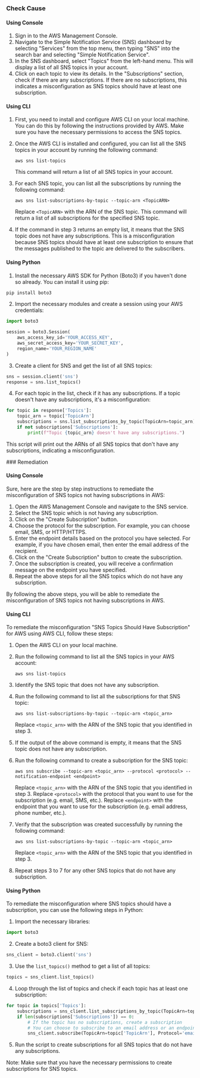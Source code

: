 

<Tabs><Tab title='Cause'>
### Check Cause

#### Using Console

1. Sign in to the AWS Management Console.
2. Navigate to the Simple Notification Service (SNS) dashboard by selecting "Services" from the top menu, then typing "SNS" into the search bar and selecting "Simple Notification Service".
3. In the SNS dashboard, select "Topics" from the left-hand menu. This will display a list of all SNS topics in your account.
4. Click on each topic to view its details. In the "Subscriptions" section, check if there are any subscriptions. If there are no subscriptions, this indicates a misconfiguration as SNS topics should have at least one subscription.

#### Using CLI

1. First, you need to install and configure AWS CLI on your local machine. You can do this by following the instructions provided by AWS. Make sure you have the necessary permissions to access the SNS topics.

2. Once the AWS CLI is installed and configured, you can list all the SNS topics in your account by running the following command:

   ```
   aws sns list-topics
   ```
   This command will return a list of all SNS topics in your account.

3. For each SNS topic, you can list all the subscriptions by running the following command:

   ```
   aws sns list-subscriptions-by-topic --topic-arn <TopicARN>
   ```
   Replace `<TopicARN>` with the ARN of the SNS topic. This command will return a list of all subscriptions for the specified SNS topic.

4. If the command in step 3 returns an empty list, it means that the SNS topic does not have any subscriptions. This is a misconfiguration because SNS topics should have at least one subscription to ensure that the messages published to the topic are delivered to the subscribers.

#### Using Python

1. Install the necessary AWS SDK for Python (Boto3) if you haven't done so already. You can install it using pip:

```python
pip install boto3
```

2. Import the necessary modules and create a session using your AWS credentials:

```python
import boto3

session = boto3.Session(
    aws_access_key_id='YOUR_ACCESS_KEY',
    aws_secret_access_key='YOUR_SECRET_KEY',
    region_name='YOUR_REGION_NAME'
)
```

3. Create a client for SNS and get the list of all SNS topics:

```python
sns = session.client('sns')
response = sns.list_topics()
```

4. For each topic in the list, check if it has any subscriptions. If a topic doesn't have any subscriptions, it's a misconfiguration:

```python
for topic in response['Topics']:
    topic_arn = topic['TopicArn']
    subscriptions = sns.list_subscriptions_by_topic(TopicArn=topic_arn)
    if not subscriptions['Subscriptions']:
        print(f"Topic {topic_arn} doesn't have any subscriptions.")
```

This script will print out the ARNs of all SNS topics that don't have any subscriptions, indicating a misconfiguration.

</Tab>

<Tab title='Remediation'>
### Remediation

#### Using Console

Sure, here are the step by step instructions to remediate the misconfiguration of SNS topics not having subscriptions in AWS:

1. Open the AWS Management Console and navigate to the SNS service.
2. Select the SNS topic which is not having any subscription.
3. Click on the "Create Subscription" button.
4. Choose the protocol for the subscription. For example, you can choose email, SMS, or HTTP/HTTPS.
5. Enter the endpoint details based on the protocol you have selected. For example, if you have chosen email, then enter the email address of the recipient.
6. Click on the "Create Subscription" button to create the subscription.
7. Once the subscription is created, you will receive a confirmation message on the endpoint you have specified.
8. Repeat the above steps for all the SNS topics which do not have any subscription.

By following the above steps, you will be able to remediate the misconfiguration of SNS topics not having subscriptions in AWS.

#### Using CLI

To remediate the misconfiguration "SNS Topics Should Have Subscription" for AWS using AWS CLI, follow these steps:
1. Open the AWS CLI on your local machine.
2. Run the following command to list all the SNS topics in your AWS account: 

   ```
   aws sns list-topics
   ```
3. Identify the SNS topic that does not have any subscription.
4. Run the following command to list all the subscriptions for that SNS topic:

   ```
   aws sns list-subscriptions-by-topic --topic-arn <topic_arn>
   ```
   Replace `<topic_arn>` with the ARN of the SNS topic that you identified in step 3.
5. If the output of the above command is empty, it means that the SNS topic does not have any subscription.
6. Run the following command to create a subscription for the SNS topic:

   ```
   aws sns subscribe --topic-arn <topic_arn> --protocol <protocol> --notification-endpoint <endpoint>
   ```
   Replace `<topic_arn>` with the ARN of the SNS topic that you identified in step 3. Replace `<protocol>` with the protocol that you want to use for the subscription (e.g. email, SMS, etc.). Replace `<endpoint>` with the endpoint that you want to use for the subscription (e.g. email address, phone number, etc.).
7. Verify that the subscription was created successfully by running the following command:

   ```
   aws sns list-subscriptions-by-topic --topic-arn <topic_arn>
   ```
   Replace `<topic_arn>` with the ARN of the SNS topic that you identified in step 3.
8. Repeat steps 3 to 7 for any other SNS topics that do not have any subscription.

#### Using Python

To remediate the misconfiguration where SNS topics should have a subscription, you can use the following steps in Python:

1. Import the necessary libraries:

```python
import boto3
```

2. Create a boto3 client for SNS:

```python
sns_client = boto3.client('sns')
```

3. Use the `list_topics()` method to get a list of all topics:

```python
topics = sns_client.list_topics()
```

4. Loop through the list of topics and check if each topic has at least one subscription:

```python
for topic in topics['Topics']:
    subscriptions = sns_client.list_subscriptions_by_topic(TopicArn=topic['TopicArn'])
    if len(subscriptions['Subscriptions']) == 0:
        # If the topic has no subscriptions, create a subscription
        # You can choose to subscribe to an email address or an endpoint, depending on your use case
        sns_client.subscribe(TopicArn=topic['TopicArn'], Protocol='email', Endpoint='youremail@example.com')
```

5. Run the script to create subscriptions for all SNS topics that do not have any subscriptions.

Note: Make sure that you have the necessary permissions to create subscriptions for SNS topics.


</Tab>
</Tabs>